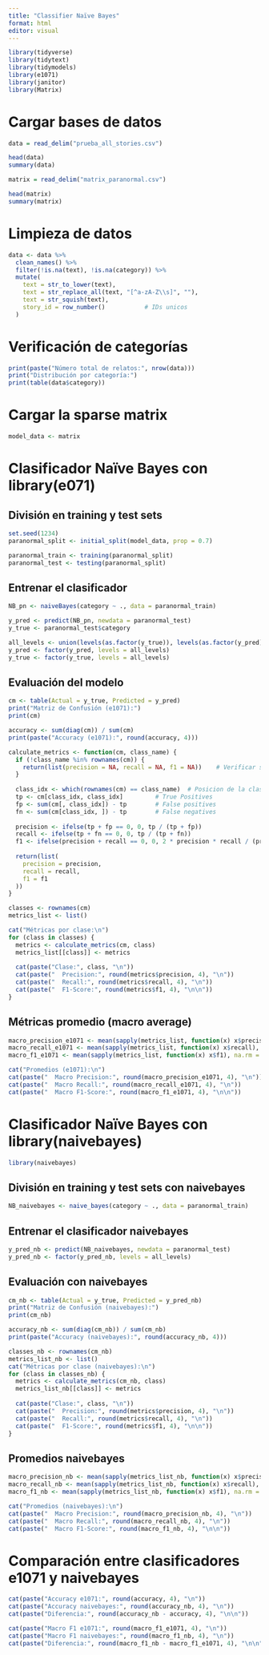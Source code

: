 ```yaml
---
title: "Classifier Naïve Bayes"
format: html
editor: visual
---
```


```r
library(tidyverse)
library(tidytext)
library(tidymodels)
library(e1071)
library(janitor)
library(Matrix)
```
# Cargar bases de datos
```r
data = read_delim("prueba_all_stories.csv")
```

```r
head(data)
summary(data)
```

```r
matrix = read_delim("matrix_paranormal.csv")
```

```r
head(matrix)
summary(matrix)
```

# Limpieza de datos

```r
data <- data %>%
  clean_names() %>%
  filter(!is.na(text), !is.na(category)) %>%
  mutate(
    text = str_to_lower(text),
    text = str_replace_all(text, "[^a-zA-Z\\s]", ""),
    text = str_squish(text),
    story_id = row_number()           # IDs unicos
  )
```

# Verificación de categorías

```r
print(paste("Número total de relatos:", nrow(data)))
print("Distribución por categoría:")
print(table(data$category))
```
# Cargar la sparse matrix

```r
model_data <- matrix
```

# Clasificador Naïve Bayes con library(e071)

## División en training y test sets

```r
set.seed(1234)
paranormal_split <- initial_split(model_data, prop = 0.7)
```

```r
paranormal_train <- training(paranormal_split)
paranormal_test <- testing(paranormal_split)
```

## Entrenar el clasificador

```r
NB_pn <- naiveBayes(category ~ ., data = paranormal_train)
```

```r
y_pred <- predict(NB_pn, newdata = paranormal_test)
y_true <- paranormal_test$category
```

```r
all_levels <- union(levels(as.factor(y_true)), levels(as.factor(y_pred)))
y_pred <- factor(y_pred, levels = all_levels)
y_true <- factor(y_true, levels = all_levels)
```

## Evaluación del modelo

```r
cm <- table(Actual = y_true, Predicted = y_pred)
print("Matriz de Confusión (e1071):")
print(cm)
```

```r
accuracy <- sum(diag(cm)) / sum(cm)
print(paste("Accuracy (e1071):", round(accuracy, 4)))
```

```r
calculate_metrics <- function(cm, class_name) {
  if (!class_name %in% rownames(cm)) {
    return(list(precision = NA, recall = NA, f1 = NA))    # Verificar si clase existe dentro de cm
  }
  
  class_idx <- which(rownames(cm) == class_name)  # Posicion de la clase
  tp <- cm[class_idx, class_idx]         # True Positives
  fp <- sum(cm[, class_idx]) - tp        # False positives
  fn <- sum(cm[class_idx, ]) - tp        # False negatives
  
  precision <- ifelse(tp + fp == 0, 0, tp / (tp + fp))
  recall <- ifelse(tp + fn == 0, 0, tp / (tp + fn))
  f1 <- ifelse(precision + recall == 0, 0, 2 * precision * recall / (precision + recall))
  
  return(list(
    precision = precision,
    recall = recall,
    f1 = f1
  ))
}
```

```r
classes <- rownames(cm)
metrics_list <- list()

cat("Métricas por clase:\n")
for (class in classes) {
  metrics <- calculate_metrics(cm, class)
  metrics_list[[class]] <- metrics
  
  cat(paste("Clase:", class, "\n"))
  cat(paste("  Precision:", round(metrics$precision, 4), "\n"))
  cat(paste("  Recall:", round(metrics$recall, 4), "\n"))
  cat(paste("  F1-Score:", round(metrics$f1, 4), "\n\n"))
}
```
## Métricas promedio (macro average)
```r
macro_precision_e1071 <- mean(sapply(metrics_list, function(x) x$precision), na.rm = TRUE)
macro_recall_e1071 <- mean(sapply(metrics_list, function(x) x$recall), na.rm = TRUE)
macro_f1_e1071 <- mean(sapply(metrics_list, function(x) x$f1), na.rm = TRUE)

cat("Promedios (e1071):\n")
cat(paste("  Macro Precision:", round(macro_precision_e1071, 4), "\n"))
cat(paste("  Macro Recall:", round(macro_recall_e1071, 4), "\n"))
cat(paste("  Macro F1-Score:", round(macro_f1_e1071, 4), "\n\n"))
```
# Clasificador Naïve Bayes con library(naivebayes)

```r
library(naivebayes)
```

## División en training y test sets con naivebayes
```r
NB_naivebayes <- naive_bayes(category ~ ., data = paranormal_train)
```

## Entrenar el clasificador naivebayes

```r
y_pred_nb <- predict(NB_naivebayes, newdata = paranormal_test)
y_pred_nb <- factor(y_pred_nb, levels = all_levels)
```

## Evaluación con naivebayes

```r
cm_nb <- table(Actual = y_true, Predicted = y_pred_nb)
print("Matriz de Confusión (naivebayes):")
print(cm_nb)
```

```r
accuracy_nb <- sum(diag(cm_nb)) / sum(cm_nb)
print(paste("Accuracy (naivebayes):", round(accuracy_nb, 4)))
```

```r
classes_nb <- rownames(cm_nb)
metrics_list_nb <- list()
cat("Métricas por clase (naivebayes):\n")
for (class in classes_nb) {
  metrics <- calculate_metrics(cm_nb, class)
  metrics_list_nb[[class]] <- metrics
  
  cat(paste("Clase:", class, "\n"))
  cat(paste("  Precision:", round(metrics$precision, 4), "\n"))
  cat(paste("  Recall:", round(metrics$recall, 4), "\n"))
  cat(paste("  F1-Score:", round(metrics$f1, 4), "\n\n"))
}
```

## Promedios naivebayes
```r
macro_precision_nb <- mean(sapply(metrics_list_nb, function(x) x$precision), na.rm = TRUE)
macro_recall_nb <- mean(sapply(metrics_list_nb, function(x) x$recall), na.rm = TRUE)
macro_f1_nb <- mean(sapply(metrics_list_nb, function(x) x$f1), na.rm = TRUE)

cat("Promedios (naivebayes):\n")
cat(paste("  Macro Precision:", round(macro_precision_nb, 4), "\n"))
cat(paste("  Macro Recall:", round(macro_recall_nb, 4), "\n"))
cat(paste("  Macro F1-Score:", round(macro_f1_nb, 4), "\n\n"))
```

# Comparación entre clasificadores e1071 y naivebayes

```r
cat(paste("Accuracy e1071:", round(accuracy, 4), "\n"))
cat(paste("Accuracy naivebayes:", round(accuracy_nb, 4), "\n"))
cat(paste("Diferencia:", round(accuracy_nb - accuracy, 4), "\n\n"))

cat(paste("Macro F1 e1071:", round(macro_f1_e1071, 4), "\n"))
cat(paste("Macro F1 naivebayes:", round(macro_f1_nb, 4), "\n"))
cat(paste("Diferencia:", round(macro_f1_nb - macro_f1_e1071, 4), "\n\n"))
```


